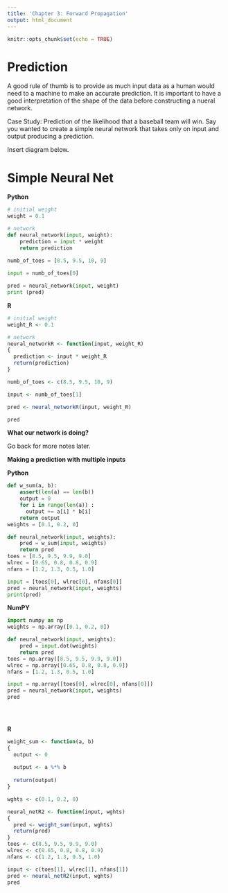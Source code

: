 ```yaml
---
title: 'Chapter 3: Forward Propagation'
output: html_document
---
```


```r
knitr::opts_chunk$set(echo = TRUE)
```


# Prediction

A good rule of thumb is to provide as much input data as a human would need to a machine to make an accurate prediction. It is important to have a good interpretation of the shape of the data before constructing a nueral network. 

Case Study: Prediction of the likelihood that a baseball team will win. 
Say you wanted to create a simple neural network that takes only on input and output producing a prediction. 

Insert diagram below. 

# Simple Neural Net

**Python**

```python
# initial weight 
weight = 0.1 

# network 
def neural_network(input, weight):
    prediction = input * weight
    return prediction
    
numb_of_toes = [8.5, 9.5, 10, 9]

input = numb_of_toes[0]

pred = neural_network(input, weight)
print (pred)
```

**R**

```r
# initial weight 
weight_R <- 0.1

# network
neural_networkR <- function(input, weight_R)
{
  prediction <- input * weight_R
  return(prediction)
}

numb_of_toes <- c(8.5, 9.5, 10, 9)

input <- numb_of_toes[1]

pred <- neural_networkR(input, weight_R)

pred
```

**What our network is doing?**

Go back for more notes later.



**Making a prediction with multiple inputs** 




**Python** 


```python
def w_sum(a, b):
    assert(len(a) == len(b))
    output = 0
    for i in range(len(a)) :
      output += a[i] * b[i]
    return output
weights = [0.1, 0.2, 0]

def neural_network(input, weights):
    pred = w_sum(input, weights)
    return pred
toes = [8.5, 9.5, 9.9, 9.0]
wlrec = [0.65, 0.8, 0.8, 0.9]
nfans = [1.2, 1.3, 0.5, 1.0]

input = [toes[0], wlrec[0], nfans[0]]
pred = neural_network(input, weights)
print(pred)
```


**NumPY**

```python
import numpy as np
weights = np.array([0.1, 0.2, 0])

def neural_network(input, weights):
    pred = input.dot(weights)
    return pred
toes = np.array([8.5, 9.5, 9.9, 9.0])
wlrec = np.array([0.65, 0.8, 0.8, 0.9])
nfans = [1.2, 1.3, 0.5, 1.0]

input = np.array([toes[0], wlrec[0], nfans[0]])
pred = neural_network(input, weights)
pred


    

```






**R**

```r
weight_sum <- function(a, b)
{
  output <- 0 
  
  output <- a %*% b
  
  return(output)
}

wghts <- c(0.1, 0.2, 0)

neural_netR2 <- function(input, wghts)
{
  pred <- weight_sum(input, wghts)
  return(pred)
}
toes <- c(8.5, 9.5, 9.9, 9.0)
wlrec <- c(0.65, 0.8, 0.8, 0.9)
nfans <- c(1.2, 1.3, 0.5, 1.0)

input <- c(toes[1], wlrec[1], nfans[1])
pred <- neural_netR2(input, wghts)
pred
```


